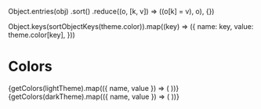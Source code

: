 
<Meta title="Design System/Colors" />

  Object.entries(obj)
    .sort()
    .reduce((o, [k, v]) => ((o[k] = v), o), {})

  Object.keys(sortObjectKeys(theme.color)).map((key) => ({
    name: key,
    value: theme.color[key],
  }))

# Colors

<TabsState initial="light">
  <div id="light" title="Light mode">
    <ColorPalette>
      {getColors(lightTheme).map(({ name, value }) => (
        <ColorItem key={name} title={`theme.colors.${name}`} subtitle={name} colors={[value]} />
      ))}
    </ColorPalette>
  </div>
  <div id="dark" title="Dark mode">
    <ColorPalette>
      {getColors(darkTheme).map(({ name, value }) => (
        <ColorItem key={name} title={`theme.colors.${name}`} subtitle={name} colors={[value]} />
      ))}
    </ColorPalette>
  </div>
</TabsState>
